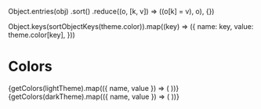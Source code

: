 
<Meta title="Design System/Colors" />

  Object.entries(obj)
    .sort()
    .reduce((o, [k, v]) => ((o[k] = v), o), {})

  Object.keys(sortObjectKeys(theme.color)).map((key) => ({
    name: key,
    value: theme.color[key],
  }))

# Colors

<TabsState initial="light">
  <div id="light" title="Light mode">
    <ColorPalette>
      {getColors(lightTheme).map(({ name, value }) => (
        <ColorItem key={name} title={`theme.colors.${name}`} subtitle={name} colors={[value]} />
      ))}
    </ColorPalette>
  </div>
  <div id="dark" title="Dark mode">
    <ColorPalette>
      {getColors(darkTheme).map(({ name, value }) => (
        <ColorItem key={name} title={`theme.colors.${name}`} subtitle={name} colors={[value]} />
      ))}
    </ColorPalette>
  </div>
</TabsState>
